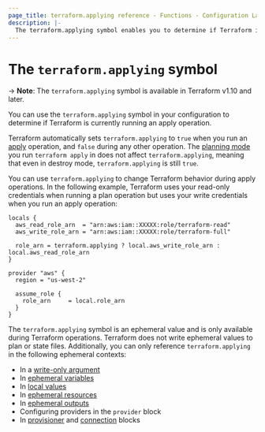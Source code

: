 ```yaml
---
page_title: terraform.applying reference - Functions - Configuration Language
description: |-
  The terraform.applying symbol enables you to determine if Terraform is currently running an apply operation.
---
```


# The `terraform.applying` symbol

-> **Note**: The `terraform.applying` symbol is available in Terraform v1.10 and later.

You can use the `terraform.applying` symbol in your configuration to determine if Terraform is currently running an apply operation.

Terraform automatically sets `terraform.applying` to `true` when you run an [apply](/terraform/cli/commands/apply) operation, and `false` during any other operation. The [planning mode](/terraform/cli/commands/plan#planning-modes) you run `terraform apply` in does not affect `terraform.applying`, meaning that even in destroy mode, `terraform.applying` is still `true`.

You can use `terraform.applying` to change Terraform behavior during apply operations. In the following example, Terraform uses your read-only credentials when running a plan operation but uses your write credentials when you run an apply operation:

```hcl
locals {
  aws_read_role_arn  = "arn:aws:iam::XXXXX:role/terraform-read"
  aws_write_role_arn = "arn:aws:iam::XXXXX:role/terraform-full"

  role_arn = terraform.applying ? local.aws_write_role_arn : local.aws_read_role_arn
}

provider "aws" {
  region = "us-west-2"

  assume_role {
    role_arn     = local.role_arn
  }
}

```

The `terraform.applying` symbol is an ephemeral value and is only available during Terraform operations. Terraform does not write ephemeral values to plan or state files. Additionally, you can only reference `terraform.applying` in the following ephemeral contexts:

- In a [write-only argument](/terraform/language/resources/ephemeral/write-only)
- In [ephemeral variables](/terraform/language/values/variables#exclude-values-from-state)
- In [local values](/terraform/language/values/locals#ephemeral-values)
- In [ephemeral resources](/terraform/language/resources/ephemeral)
- In [ephemeral outputs](/terraform/language/values/outputs#ephemeral-avoid-storing-values-in-state-or-plan-files)
- Configuring providers in the `provider` block
- In [provisioner](/terraform/language/resources/provisioners/syntax) and [connection](/terraform/language/resources/provisioners/connection) blocks
